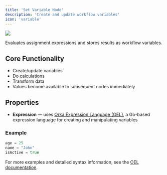 ```yaml
---
title: 'Set Variable Node'
description: 'Create and update workflow variables'
icon: 'variable'
---
```


![](../../images/set-variable-node.jpg)

Evaluates assignment expressions and stores results as workflow variables.

## Core Functionality
- Create/update variables
- Do calculations
- Transform data
- Values become available to subsequent nodes immediately

## Properties
- **Expression** — uses [Orka Expression Language (OEL)](/core-concepts/OEL), a Go-based expression language for creating and manipulating variables

### Example
```go
age = 25
name = "John"
isActive = true
```

For more examples and detailed syntax information, see the [OEL documentation](/core-concepts/OEL).
